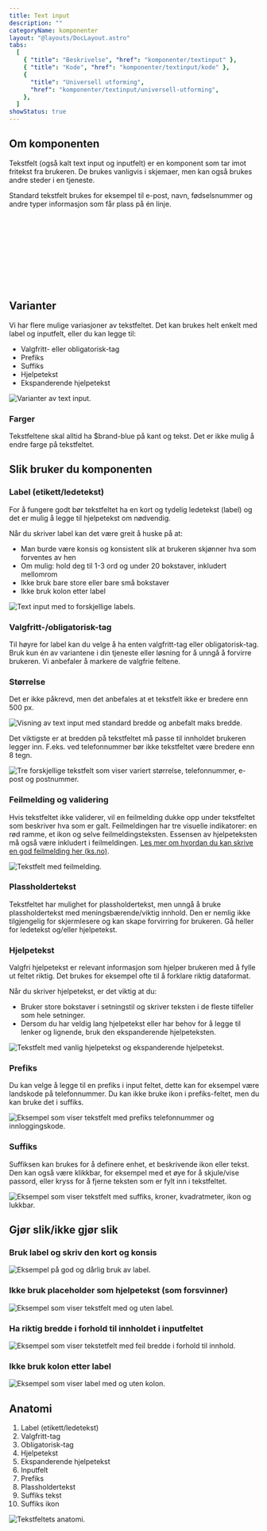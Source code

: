 ```yaml
---
title: Text input
description: ""
categoryName: komponenter
layout: "@layouts/DocLayout.astro"
tabs:
  [
    { "title": "Beskrivelse", "href": "komponenter/textinput" },
    { "title": "Kode", "href": "komponenter/textinput/kode" },
    {
      "title": "Universell utforming",
      "href": "komponenter/textinput/universell-utforming",
    },
  ]
showStatus: true
---
```



## Om komponenten

Tekstfelt (også kalt text input og inputfelt) er en komponent som tar imot fritekst fra brukeren. De brukes vanligvis i skjemaer, men kan også brukes andre steder i en tjeneste.

Standard tekstfelt brukes for eksempel til e-post, navn, fødselsnummer og andre typer informasjon som får plass på én linje.

<CodeExample client:load>
<PktTextinput
  id="testinput2"
  label="Tekstfelt med hjelpetekst og påkrevd-merking"
  helptext="Dette er hjelpetekst over tekstfeltet"
  required
  client:load
/>

<br />

<PktTextinput
  id="testinput5"
  label="Tekstfelt med prefix og valgfritt-merking"
  helptext="Dette er hjelpetekst over tekstfeltet"
  prefix="+47"
  optional
  client:load
/>

<br />

<PktTextinput
  id="testinput6"
  label="Tekstfelt med suffix og utvidet hjelpetekst"
  suffix="kr"
  helptextDropdown="Dette er en utvidet hjelpetekst"
  client:load
/>

<br />

<PktTextinput
  id="testinput8"
  label="Tekstfelt med ikon"
  iconNameRight="user"
  client:load
/>

<br />

<PktTextinput
  id="testinput9"
  label="Tekstfelt med feilmelding"
  errorMessage="Dette er en feilmelding"
  hasError
  client:load
/>

<br />

<PktTextinput
  id="testinput11"
  label="Deaktivert tekstfelt"
  iconNameRight="user"
  disabled
  client:load
/>
</CodeExample>

## Varianter

Vi har flere mulige variasjoner av tekstfeltet. Det kan brukes helt enkelt med label og inputfelt, eller du kan legge til:

- Valgfritt- eller obligatorisk-tag
- Prefiks
- Suffiks
- Hjelpetekst
- Ekspanderende hjelpetekst

<ImageWrapper>
  <img
    src="/assets/komponenter/input/textinput-0.svg"
    alt="Varianter av text input."
    aria-hidden="true"
  />
</ImageWrapper>

### Farger

Tekstfeltene skal alltid ha $brand-blue på kant og tekst. Det er ikke mulig å endre farge på tekstfeltet.

## Slik bruker du komponenten

### Label (etikett/ledetekst)

For å fungere godt bør tekstfeltet ha en kort og tydelig ledetekst (label) og det er mulig å legge til hjelpetekst om nødvendig.

Når du skriver label kan det være greit å huske på at:

- Man burde være konsis og konsistent slik at brukeren skjønner hva som forventes av hen
- Om mulig: hold deg til 1-3 ord og under 20 bokstaver, inkludert mellomrom
- Ikke bruk bare store eller bare små bokstaver
- Ikke bruk kolon etter label

<ImageWrapper>
  <img
    src="/assets/komponenter/input/textinput-1.svg"
    alt="Text input med to forskjellige labels."
    aria-hidden="true"
  />
</ImageWrapper>

### Valgfritt-/obligatorisk-tag

Til høyre for label kan du velge å ha enten valgfritt-tag eller obligatorisk-tag. Bruk kun én av variantene i din tjeneste eller løsning for å unngå å forvirre brukeren. Vi anbefaler å markere de valgfrie feltene.

### Størrelse

Det er ikke påkrevd, men det anbefales at et tekstfelt ikke er bredere enn 500 px.

<ImageWrapper>
  <img
    src="/assets/komponenter/input/textinput-2.svg"
    alt="Visning av text input med standard bredde og anbefalt maks bredde."
    aria-hidden="true"
  />
</ImageWrapper>

Det viktigste er at bredden på tekstfeltet må passe til innholdet brukeren legger inn. F.eks. ved telefonnummer bør ikke tekstfeltet være bredere enn 8 tegn.

<ImageWrapper>
  <img
    src="/assets/komponenter/input/textinput-3.svg"
    alt="Tre forskjellige tekstfelt som viser variert størrelse, telefonnummer, e-post og postnummer."
    aria-hidden="true"
  />
</ImageWrapper>

### Feilmelding og validering

Hvis tekstfeltet ikke validerer, vil en feilmelding dukke opp under tekstfeltet som beskriver hva som er galt. Feilmeldingen har tre visuelle indikatorer: en rød ramme, et ikon og selve feilmeldingsteksten. Essensen av hjelpeteksten må også være inkludert i feilmeldingen. [Les mer om hvordan du kan skrive en god feilmelding her (ks.no)](https://www.ks.no/fagomrader/digitalisering/klart-sprak-i-digitale-selvbetjeningslosninger/tekst-pa-interaksjonselementer/feilmeldinger/).

<ImageWrapper>
  <img
    src="/assets/komponenter/input/textinput-4.svg"
    alt="Tekstfelt med feilmelding."
    aria-hidden="true"
  />
</ImageWrapper>

### Plassholdertekst

Tekstfeltet har mulighet for plassholdertekst, men unngå å bruke plassholdertekst med meningsbærende/viktig innhold. Den er nemlig ikke tilgjengelig for skjermlesere og kan skape forvirring for brukeren. Gå heller for ledetekst og/eller hjelpetekst.

### Hjelpetekst

Valgfri hjelpetekst er relevant informasjon som hjelper brukeren med å fylle ut feltet riktig. Det brukes for eksempel ofte til å forklare riktig dataformat.

Når du skriver hjelpetekst, er det viktig at du:

- Bruker store bokstaver i setningstil og skriver teksten i de fleste tilfeller som hele setninger.
- Dersom du har veldig lang hjelpetekst eller har behov for å legge til lenker og lignende, bruk den ekspanderende hjelpeteksten.

<ImageWrapper>
  <img
    src="/assets/komponenter/input/textinput-5.svg"
    alt="Tekstfelt med vanlig hjelpetekst og ekspanderende hjelpetekst."
    aria-hidden="true"
  />
</ImageWrapper>

### Prefiks

Du kan velge å legge til en prefiks i input feltet, dette kan for eksempel være landskode på telefonnummer. Du kan ikke bruke ikon i prefiks-feltet, men du kan bruke det i suffiks.

<ImageWrapper>
  <img
    src="/assets/komponenter/input/textinput-6.svg"
    alt="Eksempel som viser tekstfelt med prefiks telefonnummer og innloggingskode."
    aria-hidden="true"
  />
</ImageWrapper>

### Suffiks

Suffiksen kan brukes for å definere enhet, et beskrivende ikon eller tekst. Den kan også være klikkbar, for eksempel med et øye for å skjule/vise passord, eller kryss for å fjerne teksten som er fylt inn i tekstfeltet.

<ImageWrapper>
  <img
    src="/assets/komponenter/input/textinput-7.svg"
    alt="Eksempel som viser tekstfelt med suffiks, kroner, kvadratmeter, ikon og lukkbar."
    aria-hidden="true"
  />
</ImageWrapper>

## Gjør slik/ikke gjør slik

### Bruk label og skriv den kort og konsis

<ImageWrapper>
  <img
    src="/assets/komponenter/input/textinput-9.svg"
    alt="Eksempel på god og dårlig bruk av label."
    aria-hidden="true"
  />
</ImageWrapper>

### Ikke bruk placeholder som hjelpetekst (som forsvinner)

<ImageWrapper>
  <img
    src="/assets/komponenter/input/textinput-10.svg"
    alt="Eksempel som viser tekstfelt med og uten label."
    aria-hidden="true"
  />
</ImageWrapper>

### Ha riktig bredde i forhold til innholdet i inputfeltet

<ImageWrapper>
  <img
    src="/assets/komponenter/input/textinput-11.svg"
    alt="Eksempel som viser tekstetfelt med feil bredde i forhold til innhold."
    aria-hidden="true"
  />
</ImageWrapper>

### Ikke bruk kolon etter label

<ImageWrapper>
  <img
    src="/assets/komponenter/input/textinput-12.svg"
    alt="Eksempel som viser label med og uten kolon."
    aria-hidden="true"
  />
</ImageWrapper>

## Anatomi

1. Label (etikett/ledetekst)
2. Valgfritt-tag
3. Obligatorisk-tag
4. Hjelpetekst
5. Ekspanderende hjelpetekst
6. Inputfelt
7. Prefiks
8. Plassholdertekst
9. Suffiks tekst
10. Suffiks ikon

<ImageWrapper>
  <img
    src="/assets/komponenter/input/textinput-8.svg"
    alt="Tekstfeltets anatomi."
    aria-hidden="true"
  />
</ImageWrapper>
